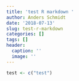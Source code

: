 ```yaml
---
title: 'test R markdown '
author: Anders Schmidt
date: '2018-07-13'
slug: test-r-markdown
categories: []
tags: []
header:
  caption: ''
  image: ''
---
```


```r
test <- c("test")
```

